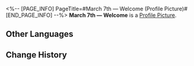 <%-- [PAGE_INFO]
PageTitle=#March 7th &mdash; Welcome (Profile Picture)#
[END_PAGE_INFO] --%>
{{Item Infobox
|title       = March 7th &mdash; Welcome
|id          = 200101
|image       = Item March 7th &mdash; Welcome.png
|type        = Profile Picture
|invCategory = 
|rarity      = 5
|effect      = Avatar reward obtained from unlocking Nameless Honor.
|description = March 7th, participant of the Express Crew Newbie Welcome Party.
}}
{{Description|''"The best donuts around are all for you!"''}}
'''March 7th &mdash; Welcome''' is a [[Profile Picture]].

==Other Languages==
{{Other Languages
|en   = March 7th &mdash; Welcome
|zhs  = 三月七•迎新
|zht  = 三月七•迎新
|ja   = 三月なのか・歓迎
|ko   = Mar. 7th•환영
|es   = Bienvenida de Siete de Marzo
|fr   = March 7th :
Bienvenue
|ru   = Март 7: Добро пожаловать
|th   = March 7th - ต้อนรับ
|vi   = March 7th - Chào Đón
|de   = 7. März &ndash; Willkommen
|id   = March 7th - Selamat Datang
|pt   = 7 de Março &ndash; Boas-vindas
}}

==Change History==
{{Change History|1.0}}